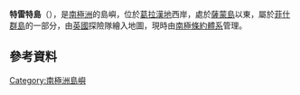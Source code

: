 {{coord|66|1|S|65|27|W|display=title}}

'''特雷特島'''（{{lang-en|Trout Island}}），是[[南極洲|南極洲]]的島嶼，位於[[葛拉漢地|葛拉漢地]]西岸，處於[[薩蒙島|薩蒙島]]以東，屬於[[菲什群島|菲什群島]]的一部分，由[[英國|英國]]探險隊繪入地圖，現時由[[南極條約體系|南極條約體系]]管理。

==參考資料==
{{usgs-gazetteer}}

{{DEFAULTSORT:Trout Island}}
[[Category:南極洲島嶼|Category:南極洲島嶼]]


{{GrahamCoast-geo-stub}}